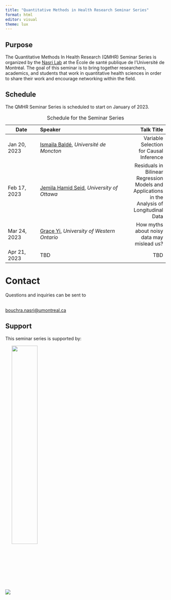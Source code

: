 ```yaml
---
title: "Quantitative Methods in Health Research Seminar Series"
format: html
editor: visual
theme: lux
---
```


## Purpose

The Quantitative Methods In Health Research (QMHR) Seminar Series is organized by the [Nasri Lab](https://www.bouchrarnasri.com/) at the École de santé publique de l'Université de Montréal. The goal of this seminar is to bring together researchers, academics, and students that work in quantitative health sciences in order to share their work and encourage networking within the field.

## Schedule

The QMHR Seminar Series is scheduled to start on January of 2023.

| Date         | Speaker                                                                                                      |                              Talk Title |
|---------------|:------------------------------------------|--------------:|
| Jan 20, 2023 | [Ismaila Baldé](https://www.researchgate.net/profile/Ismaila-Balde-3), *Université de Moncton*               | Variable Selection for Causal Inference |
| Feb 17, 2023 | [Jemila Hamid Seid](https://science.uottawa.ca/mathstat/en/people/hamid-jemila-seid), *University of Ottawa* |                                     Residuals in Bilinear Regression Models and Applications in the Analysis of Longitudinal Data  |
| Mar 24, 2023 | [Grace Yi](https://www.csd.uwo.ca/people/faculty/bios/yi.html), *University of Western Ontario*              |                                                                   How myths about noisy data may mislead us?     |
| Apr 21, 2023 | TBD                                                                                                          |                                     TBD |

: Schedule for the Seminar Series

# Contact

Questions and inquiries can be sent to

<!-- <a href = "mailto: qmhs.seminar@gmail.com">qmhs.seminar@gmail.com</a> -->

<br> <a href = "mailto: bouchra.nasri@umontreal.ca">bouchra.nasri\@umontreal.ca</a>

## Support

This seminar series is supported by:

![](images/logos.png) <img src="images/crm.png" width="40%" align="center"/>
